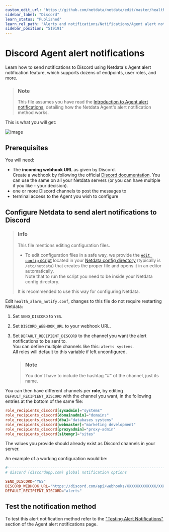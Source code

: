 ```yaml
---
custom_edit_url: "https://github.com/netdata/netdata/edit/master/health/notifications/discord/README.md"
sidebar_label: "Discord"
learn_status: "Published"
learn_rel_path: "Alerts and notifications/Notifications/Agent alert notifications"
sidebar_position: "519191"
---
```

# Discord Agent alert notifications

Learn how to send notifications to Discord using Netdata's Agent alert notification feature, which supports dozens of endpoints, user roles, and more.

> ### Note
>
> This file assumes you have read the [Introduction to Agent alert notifications](/docs/alerts-and-notifications/notifications/agent-alert-notifications), detailing how the Netdata Agent's alert notification method works.

This is what you will get:

![image](https://cloud.githubusercontent.com/assets/7321975/22215935/b49ede7e-e162-11e6-98d0-ae8541e6b92e.png)

## Prerequisites

You will need:

- The **incoming webhook URL** as given by Discord.  
  Create a webhook by following the official [Discord documentation](https://support.discord.com/hc/en-us/articles/228383668-Intro-to-Webhooks). You can use the same on all your Netdata servers (or you can have multiple if you like - your decision).
- one or more Discord channels to post the messages to
- terminal access to the Agent you wish to configure

## Configure Netdata to send alert notifications to Discord

> ### Info
>
> This file mentions editing configuration files.  
>
> - To edit configuration files in a safe way, we provide the [`edit config` script](/docs/getting-started/manage-and-configure/configuration#use-edit-config-to-edit-configuration-files) located in your [Netdata config directory](/docs/getting-started/manage-and-configure/configuration#the-netdata-config-directory) (typically is `/etc/netdata`) that creates the proper file and opens it in an editor automatically.  
> Note that to run the script you need to be inside your Netdata config directory.
>
> It is recommended to use this way for configuring Netdata.

Edit `health_alarm_notify.conf`, changes to this file do not require restarting Netdata:

1. Set `SEND_DISCORD` to `YES`.
2. Set `DISCORD_WEBHOOK_URL` to your webhook URL.
3. Set `DEFAULT_RECIPIENT_DISCORD` to the channel you want the alert notifications to be sent to.  
   You can define multiple channels like this: `alerts systems`.  
   All roles will default to this variable if left unconfigured.

   > ### Note
   >
   > You don't have to include the hashtag "#" of the channel, just its name.

You can then have different channels per **role**, by editing `DEFAULT_RECIPIENT_DISCORD` with the channel you want, in the following entries at the bottom of the same file:

```conf
role_recipients_discord[sysadmin]="systems"
role_recipients_discord[domainadmin]="domains"
role_recipients_discord[dba]="databases systems"
role_recipients_discord[webmaster]="marketing development"
role_recipients_discord[proxyadmin]="proxy-admin"
role_recipients_discord[sitemgr]="sites"
```

The values you provide should already exist as Discord channels in your server.

An example of a working configuration would be:

```conf
#------------------------------------------------------------------------------
# discord (discordapp.com) global notification options

SEND_DISCORD="YES"
DISCORD_WEBHOOK_URL="https://discord.com/api/webhooks/XXXXXXXXXXXXX/XXXXXXXXXXXXXXXXXXXXXXXXXXXXXX"
DEFAULT_RECIPIENT_DISCORD="alerts"
```

## Test the notification method

To test this alert notification method refer to the ["Testing Alert Notifications"](/docs/alerts-and-notifications/notifications/agent-alert-notifications#testing-alert-notifications) section of the Agent alert notifications page.
